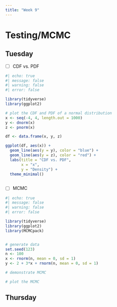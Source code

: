 ```yaml
---
title: "Week 9"
---
```


# Testing/MCMC

## Tuesday

- [ ] CDF vs. PDF

```r
#| echo: true
#| message: false
#| warning: false
#| error: false

library(tidyverse)
library(ggplot2)

# plot the CDF and PDF of a normal distribution
x <- seq(-4, 4, length.out = 1000)
y <- dnorm(x)
z <- pnorm(x)

df <- data.frame(x, y, z)

ggplot(df, aes(x)) +
  geom_line(aes(y = y), color = "blue") +
  geom_line(aes(y = z), color = "red") +
  labs(title = "CDF vs. PDF",
       x = "x",
       y = "Density") +
  theme_minimal()



```

- [ ] MCMC

```r
#| echo: true
#| message: false
#| warning: false
#| error: false

library(tidyverse)
library(ggplot2)
library(MCMCpack)


# generate data
set.seed(123)
n <- 100
x <- rnorm(n, mean = 0, sd = 1)
y <- 2 + 3*x + rnorm(n, mean = 0, sd = 1)

# demonstrate MCMC

# plot the MCMC


```


## Thursday


